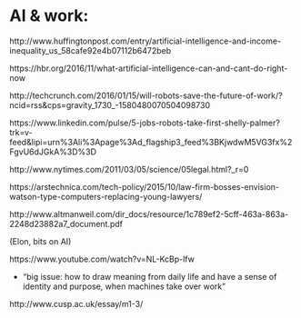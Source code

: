 
# AI & work:

http://www.huffingtonpost.com/entry/artificial-intelligence-and-income-inequality_us_58cafe92e4b07112b6472beb

https://hbr.org/2016/11/what-artificial-intelligence-can-and-cant-do-right-now

http://techcrunch.com/2016/01/15/will-robots-save-the-future-of-work/?ncid=rss&cps=gravity_1730_-1580480070504098730 

https://www.linkedin.com/pulse/5-jobs-robots-take-first-shelly-palmer?trk=v-feed&lipi=urn%3Ali%3Apage%3Ad_flagship3_feed%3BKjwdwM5VG3fx%2FgvU6dJGkA%3D%3D

http://www.nytimes.com/2011/03/05/science/05legal.html?_r=0 

https://arstechnica.com/tech-policy/2015/10/law-firm-bosses-envision-watson-type-computers-replacing-young-lawyers/

http://www.altmanweil.com/dir_docs/resource/1c789ef2-5cff-463a-863a-2248d23882a7_document.pdf

(Elon, bits on AI)

https://www.youtube.com/watch?v=NL-KcBp-lfw

- "big issue: how to draw meaning from daily life and have a sense of identity and purpose, when machines take over work"

http://www.cusp.ac.uk/essay/m1-3/

